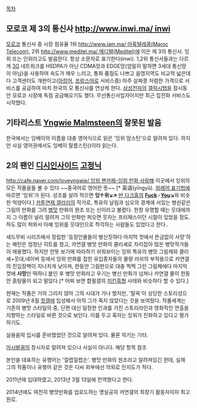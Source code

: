 [[목차]]
== 모로코 제 3의 통신사 [[http://www.inwi.ma/ inwi]] ==
[[모로코]] 통신사 중 시장 점유율 1위 [[http://www.iam.ma/ 마혹텔레콤(Maroc Telecom)]], 2위 [[http://www.meditel.ma/ 메디텔(Meditel)]]에 이은 제 3의 통신사.
잉위 또는 인위라고도 발음한다. 항상 소문자로 표기한다(inwi).
1,2위 통신사들과는 다르게 [[3G]] 네트워크를 HSDPA가 아닌 CDMA망과 EDGE망(엄밀히 말하면 3세대 통신망이 아님)을 사용하여 속도가 매우 느리고, 통화 품질도 나쁘고 음영지역도 비교적 넓은데다 고객센터도 개판이고([[아랍어]], [[프랑스어]]로 서비스중) 아주 살짜쿵 저렴한 가격으로 서비스를 공급하여 마치 한국의 모 통신사를 연상케 한다.
[[삼성전자]]의 [[갤럭시탭]]을 잠시동안 모로코 시장에 독점 공급해오기도 했다.
무선통신사업자이지만 최근 집전화 서비스도 시작했다.

== 기타리스트 [[잉베이 말름스틴|Yngwie Malmsteen]]의 잘못된 발음 ==
한국에서는 잉베이의 이름을 대충 영어식으로 읽은 '잉위 맘스틴'으로 알려져 있다. 하지만 사실 영어권에서도 잉베이 말름스틴({{{[ˈɪŋveɪ ˈmɑːlmstiːn]}}})이라 읽는다.

== 2의 팬인 [[디시인사이드]] [[고정닉]] ==
[[http://cafe.naver.com/loveyngwie/ 잉위 팬카페-잉위 만화 사랑해]] 이곳에서 잉위의 모든 작품을들 볼 수 있다
~~중국어로 영어란 뜻~~ [* 英语(yīngyǔ). [[외래어 표기법]]에 따르면 '잉위'가 된다. 성조를 살려 적으면 '''잉↑위↘↗''' [[반 다크홈]]의 '''[[Fuck]]♂[[You]]↘'''와 비슷한 억양이다.]
[[카툰연재 갤러리]]의 작가로, 특유의 날림과 심오의 경계에 서있는 병쉰같은 그림의 만화를 그려 [[병맛]] 만화의 원조 또는 신이라고 불렸다. 한창 유명할 때는 웃대에까지 그 이름이 널리 알려져 그의 만화만 퍼오면 웃자는 프리패스이던 시절이 있었을 정도. 하도 많이 퍼와서 아예 잉위를 웃대인으로 착각하는 사람들도 있었다고 한다.. 

새드무비 시리즈에서 정립한 '등장인물들이 병신짓하다 마지막 컷에서 뜬금없이 사망'하는 패턴은 엄청난 히트를 쳤고, 카연갤 병맛 만화의 클리셰로 자리잡아 많은 병맛작가들이 애용했다. 하지만 언뜻 보기에 따라하기 쉬워보이는 잉위 특유의 병맛 그림체와 클리셰+웃대,네이버 등에서 잉위 만화를 접한 유입종자들의 물량 러쉬의 부작용으로 카연갤의 진입장벽이 지나치게 낮아져, 한동안 그림판으로 대충 찍찍 그린 그림체에다 마지막컷에 '''사망'''만 떡하니 붙인 후 병맛 만화라고 우기는 병신 만화가 넘쳐나 카연갤 물이 한동안 흙탕물이 되고 말았다.[* 어찌 보면 합필갤의 [[치킨흑형]] 사태와 비슷하다 할 수 있다.]

현재는 작품은 거의 그리지 않아 그의 시대가 가나 했지만, '탈옥'이 상당한 스토리성으로 2009년 8월 [[힛갤]]에 입성해서 아직 그가 죽지 않았다는 것을 보여줬다. 작품세계는 기존의 병맛 스타일의 중, 단편 대신 일정한 인과를 가진 스토리라인과 영화적인 연출을 지향하는 스타일로 바뀐 것으로 보인다. 이를 두고 혹자는 잉위가 진화하고 있다고 평가하기도. 

실용음악 입시를 준비했었던 것으로 알려져 있다. 물론 악기는 기타.

[[아시발꿈]]의 창시자로 알려져 있으나 사실이 아니다. 해당 항목 참조

본인을 대표하는 유행어는 '낄렵낄렵슨'. 병맛 만화의 원조라고 알려져있긴 한데, 실제 그의 작품이나 유행어 같은 것은 디씨 외부에선 의외로 인지도가 적다.

2011년에 입대하였고, 2013년 3월 13일에 전역했다고 한다.

2014년에도 여전히 병맛만화를 업로드하는 명실공히 카연갤의 최장기 활동자이자 최고 원로.
